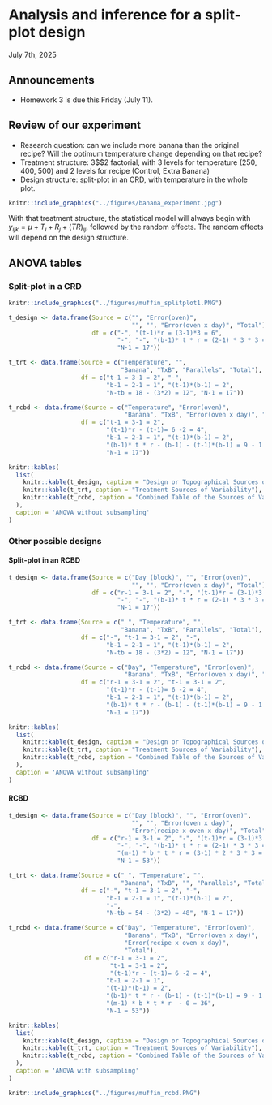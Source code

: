 # Analysis and inference for a split-plot design  
July 7th, 2025  

## Announcements

- Homework 3 is due this Friday (July 11). 

## Review of our experiment  

- Research question: can we include more banana than the original recipe? Will the optimum temperature change depending on that recipe? 
- Treatment structure: 3$\times$2 factorial, with 3 levels for temperature (250, 400, 500) and 2 levels for recipe (Control, Extra Banana) 
- Design structure: split-plot in an CRD, with temperature in the whole plot. 

```r
knitr::include_graphics("../figures/banana_experiment.jpg")
```

With that treatment structure, the statistical model will always begin with $y_{ijk} = \mu + T_i + R_j +(TR)_{ij}$, followed by the random effects. 
The random effects will depend on the design structure. 

## ANOVA tables  

### Split-plot in a CRD  

```r
knitr::include_graphics("../figures/muffin_splitplot1.PNG")
```

```r
t_design <- data.frame(Source = c("", "Error(oven)", 
                                  "", "", "Error(oven x day)", "Total"),
                       df = c("-", "(t-1)*r = (3-1)*3 = 6",
                              "-", "-", "(b-1)* t * r = (2-1) * 3 * 3 = 9",
                              "N-1 = 17"))

t_trt <- data.frame(Source = c("Temperature", "", 
                               "Banana", "TxB", "Parallels", "Total"),
                    df = c("t-1 = 3-1 = 2", "-",
                           "b-1 = 2-1 = 1", "(t-1)*(b-1) = 2", 
                           "N-tb = 18 - (3*2) = 12", "N-1 = 17"))

t_rcbd <- data.frame(Source = c("Temperature", "Error(oven)",
                                "Banana", "TxB", "Error(oven x day)", "Total"),
                    df = c("t-1 = 3-1 = 2",
                           "(t-1)*r - (t-1)= 6 -2 = 4",
                           "b-1 = 2-1 = 1", "(t-1)*(b-1) = 2", 
                           "(b-1)* t * r - (b-1) - (t-1)*(b-1) = 9 - 1 -2 = 6",
                           "N-1 = 17"))

knitr::kables(
  list(
    knitr::kable(t_design, caption = "Design or Topographical Sources of Variability"),
    knitr::kable(t_trt, caption = "Treatment Sources of Variability"),
    knitr::kable(t_rcbd, caption = "Combined Table of the Sources of Variability")
  ),
  caption = 'ANOVA without subsampling'
)
```




### Other possible designs  


#### Split-plot in an RCBD

```r
t_design <- data.frame(Source = c("Day (block)", "", "Error(oven)", 
                                  "", "", "Error(oven x day)", "Total"),
                       df = c("r-1 = 3-1 = 2", "-", "(t-1)*r = (3-1)*3 = 6",
                              "-", "-", "(b-1)* t * r = (2-1) * 3 * 3 = 9",
                              "N-1 = 17"))

t_trt <- data.frame(Source = c(" ", "Temperature", "", 
                               "Banana", "TxB", "Parallels", "Total"),
                    df = c("-", "t-1 = 3-1 = 2", "-",
                           "b-1 = 2-1 = 1", "(t-1)*(b-1) = 2", 
                           "N-tb = 18 - (3*2) = 12", "N-1 = 17"))

t_rcbd <- data.frame(Source = c("Day", "Temperature", "Error(oven)",
                                "Banana", "TxB", "Error(oven x day)", "Total"),
                    df = c("r-1 = 3-1 = 2", "t-1 = 3-1 = 2",
                           "(t-1)*r - (t-1)= 6 -2 = 4",
                           "b-1 = 2-1 = 1", "(t-1)*(b-1) = 2", 
                           "(b-1)* t * r - (b-1) - (t-1)*(b-1) = 9 - 1 -2 = 6",
                           "N-1 = 17"))

knitr::kables(
  list(
    knitr::kable(t_design, caption = "Design or Topographical Sources of Variability"),
    knitr::kable(t_trt, caption = "Treatment Sources of Variability"),
    knitr::kable(t_rcbd, caption = "Combined Table of the Sources of Variability")
  ),
  caption = 'ANOVA without subsampling'
)
```


#### RCBD  
```r
t_design <- data.frame(Source = c("Day (block)", "", "Error(oven)", 
                                  "", "", "Error(oven x day)", 
                                  "Error(recipe x oven x day)", "Total"),
                       df = c("r-1 = 3-1 = 2", "-", "(t-1)*r = (3-1)*3 = 6",
                              "-", "-", "(b-1)* t * r = (2-1) * 3 * 3 = 9",
                              "(m-1) * b * t * r = (3-1) * 2 * 3 * 3 = 36",
                              "N-1 = 53"))

t_trt <- data.frame(Source = c(" ", "Temperature", "", 
                               "Banana", "TxB", "", "Parallels", "Total"),
                    df = c("-", "t-1 = 3-1 = 2", "-",
                           "b-1 = 2-1 = 1", "(t-1)*(b-1) = 2",
                           "-",
                           "N-tb = 54 - (3*2) = 48", "N-1 = 17"))

t_rcbd <- data.frame(Source = c("Day", "Temperature", "Error(oven)",
                                "Banana", "TxB", "Error(oven x day)",
                                "Error(recipe x oven x day)",
                                "Total"),
                     df = c("r-1 = 3-1 = 2", 
                            "t-1 = 3-1 = 2", 
                            "(t-1)*r - (t-1)= 6 -2 = 4",
                           "b-1 = 2-1 = 1", 
                           "(t-1)*(b-1) = 2", 
                           "(b-1)* t * r - (b-1) - (t-1)*(b-1) = 9 - 1 -2 = 6",
                           "(m-1) * b * t * r  - 0 = 36",
                           "N-1 = 53"))

knitr::kables(
  list(
    knitr::kable(t_design, caption = "Design or Topographical Sources of Variability"),
    knitr::kable(t_trt, caption = "Treatment Sources of Variability"),
    knitr::kable(t_rcbd, caption = "Combined Table of the Sources of Variability")
  ),
  caption = 'ANOVA with subsampling'
)
```


```r
knitr::include_graphics("../figures/muffin_rcbd.PNG")
```

